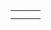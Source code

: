 {{en/Community/Scenarios/Scenarios by size}}

{|
|-
|style="border:none;background:white"|
{{en/Scenario/Italy}}

|style="border:none;background:white"|
{{en/Scenario/Snowy Highlands}}

|style="border:none;background:white"|
{{en/Scenario/Europe}}

|-
|style="border:none;background:white"|
{{en/Scenario/United Kingdom}}

|style="border:none;background:white"|
{{en/Scenario/CarstsMonsterScenario v3}}

|}